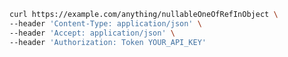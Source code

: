 ```bash showLineNumbers copy filename="Nullable One Of Ref In Object Post usage example"
curl https://example.com/anything/nullableOneOfRefInObject \
--header 'Content-Type: application/json' \
--header 'Accept: application/json' \
--header 'Authorization: Token YOUR_API_KEY'
```
